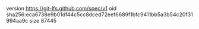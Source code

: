 version https://git-lfs.github.com/spec/v1
oid sha256:eca6738e9b01df44c5cc8dced72eef6689f1bfc9411bb5a3b54c20f31994aa9c
size 87445
